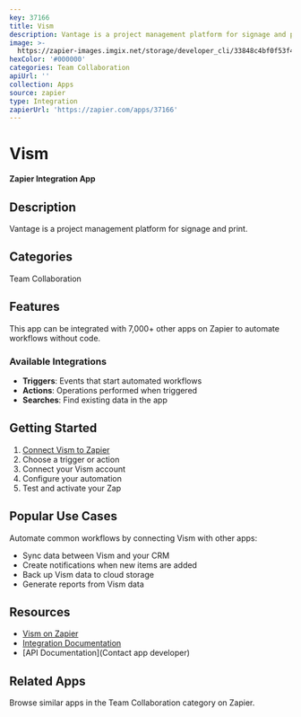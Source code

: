 ```yaml
---
key: 37166
title: Vism
description: Vantage is a project management platform for signage and print.
image: >-
  https://zapier-images.imgix.net/storage/developer_cli/33848c4bf0f53f4aa0ac773a41c4d27a_2.png?auto=format%2Ccompress&ixlib=python-3.0.0&q=50
hexColor: '#000000'
categories: Team Collaboration
apiUrl: ''
collection: Apps
source: zapier
type: Integration
zapierUrl: 'https://zapier.com/apps/37166'
---
```

# Vism

**Zapier Integration App**

## Description

Vantage is a project management platform for signage and print.

## Categories

Team Collaboration

## Features

This app can be integrated with 7,000+ other apps on Zapier to automate workflows without code.

### Available Integrations

- **Triggers**: Events that start automated workflows
- **Actions**: Operations performed when triggered
- **Searches**: Find existing data in the app

## Getting Started

1. [Connect Vism to Zapier](https://zapier.com/apps/37166)
2. Choose a trigger or action
3. Connect your Vism account
4. Configure your automation
5. Test and activate your Zap

## Popular Use Cases

Automate common workflows by connecting Vism with other apps:

- Sync data between Vism and your CRM
- Create notifications when new items are added
- Back up Vism data to cloud storage
- Generate reports from Vism data

## Resources

- [Vism on Zapier](https://zapier.com/apps/37166)
- [Integration Documentation](https://zapier.com/apps/37166/integrations)
- [API Documentation](Contact app developer)

## Related Apps

Browse similar apps in the Team Collaboration category on Zapier.
